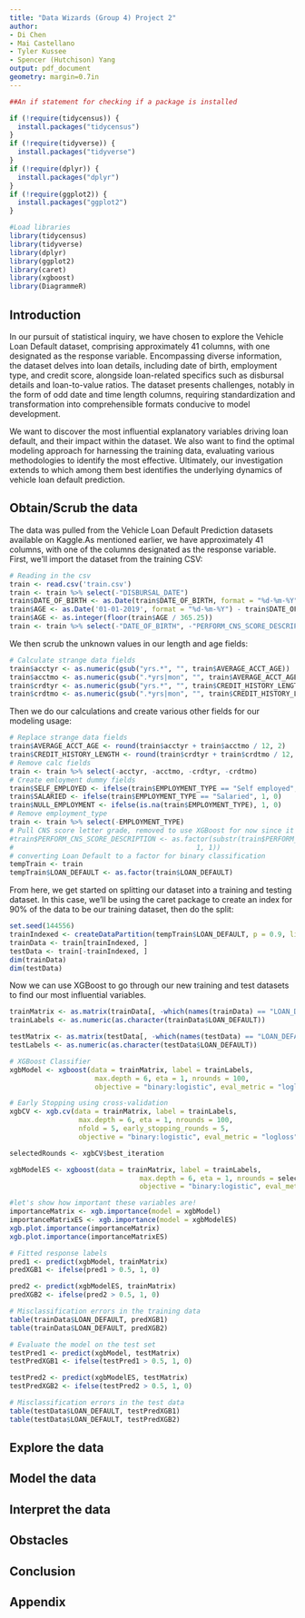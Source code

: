 ---
title: "Data Wizards (Group 4) Project 2"
author:
- Di Chen
- Mai Castellano
- Tyler Kussee
- Spencer (Hutchison) Yang
output: pdf_document
geometry: margin=0.7in
---
\vspace{-5truemm}

```{r echo=FALSE, message=FALSE, warning=FALSE, results='hide'}
##An if statement for checking if a package is installed 

if (!require(tidycensus)) {
  install.packages("tidycensus")
}
if (!require(tidyverse)) {
  install.packages("tidyverse")
}
if (!require(dplyr)) {
  install.packages("dplyr")
}
if (!require(ggplot2)) {
  install.packages("ggplot2")
}

```

```{r echo=FALSE, message=FALSE, warning=FALSE, results='hide'}
#Load libraries
library(tidycensus)
library(tidyverse)
library(dplyr)
library(ggplot2)
library(caret)
library(xgboost)
library(DiagrammeR)
```

## Introduction

In our pursuit of statistical inquiry, we have chosen to explore the Vehicle Loan Default dataset, comprising approximately 41 columns, with one designated as the response variable. Encompassing diverse information, the dataset delves into loan details, including date of birth, employment type, and credit score, alongside loan-related specifics such as disbursal details and loan-to-value ratios. The dataset presents challenges, notably in the form of odd date and time length columns, requiring standardization and transformation into comprehensible formats conducive to model development.

We want to discover the most influential explanatory variables driving loan default, and their impact within the dataset. We also want to find the optimal modeling approach for harnessing the training data, evaluating various methodologies to identify the most effective. Ultimately, our investigation extends to which among them best identifies the underlying dynamics of vehicle loan default prediction.


## Obtain/Scrub the data

The data was pulled from the Vehicle Loan Default Prediction datasets available on Kaggle.As mentioned earlier, we have approximately 41 columns, with one of the columns designated as the response variable. First, we'll import the dataset from the training CSV:

```{r}
# Reading in the csv
train <- read.csv('train.csv')
train <- train %>% select(-"DISBURSAL_DATE")
train$DATE_OF_BIRTH <- as.Date(train$DATE_OF_BIRTH, format = "%d-%m-%Y")
train$AGE <- as.Date('01-01-2019', format = "%d-%m-%Y") - train$DATE_OF_BIRTH
train$AGE <- as.integer(floor(train$AGE / 365.25))
train <- train %>% select(-"DATE_OF_BIRTH", -"PERFORM_CNS_SCORE_DESCRIPTION")
```

We then scrub the unknown values in our length and age fields:

```{r}
# Calculate strange data fields
train$acctyr <- as.numeric(gsub("yrs.*", "", train$AVERAGE_ACCT_AGE))
train$acctmo <- as.numeric(gsub(".*yrs|mon", "", train$AVERAGE_ACCT_AGE))
train$crdtyr <- as.numeric(gsub("yrs.*", "", train$CREDIT_HISTORY_LENGTH))
train$crdtmo <- as.numeric(gsub(".*yrs|mon", "", train$CREDIT_HISTORY_LENGTH))
```

Then we do our calculations and create various other fields for our modeling usage:

```{r}
# Replace strange data fields
train$AVERAGE_ACCT_AGE <- round(train$acctyr + train$acctmo / 12, 2)
train$CREDIT_HISTORY_LENGTH <- round(train$crdtyr + train$crdtmo / 12, 2)
# Remove calc fields
train <- train %>% select(-acctyr, -acctmo, -crdtyr, -crdtmo)
# Create emloyment dummy fields
train$SELF_EMPLOYED <- ifelse(train$EMPLOYMENT_TYPE == "Self employed", 1, 0)
train$SALARIED <- ifelse(train$EMPLOYMENT_TYPE == "Salaried", 1, 0)
train$NULL_EMPLOYMENT <- ifelse(is.na(train$EMPLOYMENT_TYPE), 1, 0)
# Remove employment_type
train <- train %>% select(-EMPLOYMENT_TYPE)
# Pull CNS score letter grade, removed to use XGBoost for now since it only takes integer/numbers
#train$PERFORM_CNS_SCORE_DESCRIPTION <- as.factor(substr(train$PERFORM_CNS_SCORE_DESCRIPTION,
#                                             1, 1))
# converting Loan Default to a factor for binary classification
tempTrain <- train
tempTrain$LOAN_DEFAULT <- as.factor(train$LOAN_DEFAULT)
```

From here, we get started on splitting our dataset into a training and testing dataset. In this case, we'll be using the caret package to create an index for 90% of the data to be our training dataset, then do the split:

```{r}
set.seed(144556)
trainIndexed <- createDataPartition(tempTrain$LOAN_DEFAULT, p = 0.9, list = FALSE)
trainData <- train[trainIndexed, ]
testData <- train[-trainIndexed, ]
dim(trainData)
dim(testData)
```

Now we can use XGBoost to go through our new training and test datasets to find our most influential variables. 

```{r}
trainMatrix <- as.matrix(trainData[, -which(names(trainData) == "LOAN_DEFAULT")])
trainLabels <- as.numeric(as.character(trainData$LOAN_DEFAULT))

testMatrix <- as.matrix(testData[, -which(names(testData) == "LOAN_DEFAULT")])
testLabels <- as.numeric(as.character(testData$LOAN_DEFAULT))
```

```{r}
# XGBoost Classifier
xgbModel <- xgboost(data = trainMatrix, label = trainLabels,
                     max.depth = 6, eta = 1, nrounds = 100,
                     objective = "binary:logistic", eval_metric = "logloss")

# Early Stopping using cross-validation
xgbCV <- xgb.cv(data = trainMatrix, label = trainLabels,
                 max.depth = 6, eta = 1, nrounds = 100,
                 nfold = 5, early_stopping_rounds = 5,
                 objective = "binary:logistic", eval_metric = "logloss")

selectedRounds <- xgbCV$best_iteration

xgbModelES <- xgboost(data = trainMatrix, label = trainLabels,
                                max.depth = 6, eta = 1, nrounds = selectedRounds,
                                objective = "binary:logistic", eval_metric = "logloss")

```

```{r}
#let's show how important these variables are!
importanceMatrix <- xgb.importance(model = xgbModel)
importanceMatrixES <- xgb.importance(model = xgbModelES)
xgb.plot.importance(importanceMatrix)
xgb.plot.importance(importanceMatrixES)
```


```{r}
# Fitted response labels
pred1 <- predict(xgbModel, trainMatrix)
predXGB1 <- ifelse(pred1 > 0.5, 1, 0)

pred2 <- predict(xgbModelES, trainMatrix)
predXGB2 <- ifelse(pred2 > 0.5, 1, 0)

# Misclassification errors in the training data
table(trainData$LOAN_DEFAULT, predXGB1)
table(trainData$LOAN_DEFAULT, predXGB2)

# Evaluate the model on the test set
testPred1 <- predict(xgbModel, testMatrix)
testPredXGB1 <- ifelse(testPred1 > 0.5, 1, 0)

testPred2 <- predict(xgbModelES, testMatrix)
testPredXGB2 <- ifelse(testPred2 > 0.5, 1, 0)

# Misclassification errors in the test data
table(testData$LOAN_DEFAULT, testPredXGB1)
table(testData$LOAN_DEFAULT, testPredXGB2)
```


## Explore the data

## Model the data

## Interpret the data

## Obstacles

## Conclusion

## Appendix
